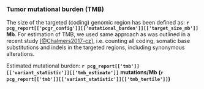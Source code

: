 ### Tumor mutational burden (TMB)

The size of the targeted (coding) genomic region has been defined as: __`r pcg_report[['pcgr_config']][['mutational_burden']][['target_size_mb']]` Mb__. For estimation of TMB, we used same approach as was outlined in a recent study [[@Chalmers2017-cz]](https://www.ncbi.nlm.nih.gov/pubmed/28420421), i.e. counting all coding, somatic base substitutions and indels in the targeted regions, including synonymous alterations. 

Estimated mutational burden: __`r pcg_report[['tmb']][['variant_statistic']][['tmb_estimate']]`__ __mutations/Mb__ __(`r pcg_report[['tmb']][['variant_statistic']][['tmb_tertile']]`)__
